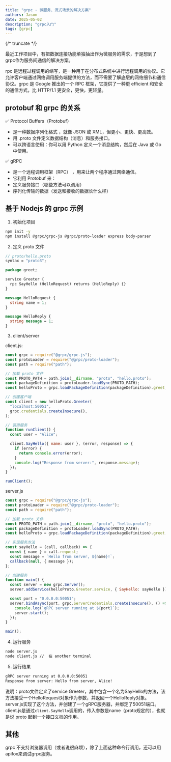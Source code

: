 ```yaml
---
title: "grpc - 微服务、流式场景的解决方案"
authors: Jason
date: 2025-05-02
description: "grpc入门"
tags: [grpc]
---
```



{/* truncate */}

最近工作项目中，有把数据连接功能单独抽出作为微服务的需求，于是想到了grpc作为服务间通信的解决方案。

rpc 是远程过程调用的缩写，是一种用于在分布式系统中进行远程调用的协议。它允许客户端通过网络调用服务端提供的方法，而不需要了解底层的网络细节和通信协议。grpc 是 Google 推出的一个 RPC 框架，它提供了一种更 efficient 和安全的通信方式，比 HTTP/1.1 更安全，更快，更轻量。

## protobuf 和 grpc 的关系

✅ Protocol Buffers（Protobuf）

- 是一种数据序列化格式 ，就像 JSON 或 XML，但更小、更快、更高效。
- 用 .proto 文件定义数据结构（消息）和服务接口。
- 可以跨语言使用：你可以用 Python 定义一个消息结构，然后在 Java 或 Go 中使用。

✅ gRPC

- 是一个远程调用框架（RPC） ，用来让两个程序通过网络通信。
- 它利用 Protobuf 来：
- 定义服务接口（哪些方法可以调用）
- 序列化传输的数据（发送和接收的数据长什么样）

## 基于 Nodejs 的 grpc 示例

1. 初始化项目

```bash
npm init -y
npm install @grpc/grpc-js @grpc/proto-loader express body-parser
```

2. 定义 proto 文件

```proto
// proto/hello.proto
syntax = "proto3";

package greet;

service Greeter {
  rpc SayHello (HelloRequest) returns (HelloReply) {}
}

message HelloRequest {
  string name = 1;
}

message HelloReply {
  string message = 1;
}
```

3. client/server

client.js:

```js
const grpc = require("@grpc/grpc-js");
const protoLoader = require("@grpc/proto-loader");
const path = require("path");

// 加载 proto 文件
const PROTO_PATH = path.join(__dirname, "proto", "hello.proto");
const packageDefinition = protoLoader.loadSync(PROTO_PATH);
const helloProto = grpc.loadPackageDefinition(packageDefinition).greet;

// 创建客户端
const client = new helloProto.Greeter(
  "localhost:50051",
  grpc.credentials.createInsecure(),
);

// 调用服务
function runClient() {
  const user = "Alice";

  client.SayHello({ name: user }, (error, response) => {
    if (error) {
      return console.error(error);
    }
    console.log("Response from server:", response.message);
  });
}

runClient();
```

server.js

```js
const grpc = require("@grpc/grpc-js");
const protoLoader = require("@grpc/proto-loader");
const path = require("path");

// 加载 proto 文件
const PROTO_PATH = path.join(__dirname, "proto", "hello.proto");
const packageDefinition = protoLoader.loadSync(PROTO_PATH);
const helloProto = grpc.loadPackageDefinition(packageDefinition).greet;

// 实现服务方法
const sayHello = (call, callback) => {
  const { name } = call.request;
  const message = `Hello from server, ${name}!`;
  callback(null, { message });
};

// 创建服务
function main() {
  const server = new grpc.Server();
  server.addService(helloProto.Greeter.service, { SayHello: sayHello });

  const port = "0.0.0.0:50051";
  server.bindAsync(port, grpc.ServerCredentials.createInsecure(), () => {
    console.log(`gRPC server running at ${port}`);
    server.start();
  });
}

main();
```

4. 运行服务

```bash
node server.js
node client.js //  在 another terminal
```

5. 运行结果

```bash
gRPC server running at 0.0.0.0:50051
Response from server: Hello from server, Alice!
```

说明：proto文件定义了service Greeter，其中包含一个名为SayHello的方法，该方法接受一个HelloRequest对象作为参数，并返回一个HelloReply对象。server.js实现了这个方法，并创建了一个gRPC服务器，并绑定了50051端口。client.js是通过`client.SayHello`调用的，传入参数是name（proto规定的），也就是说 proto 起到一个接口文档的作用。

## 其他

grpc 不支持浏览器调用（或者说很麻烦），除了上面这种命令行调用，还可以用apifox来调试grpc服务。

